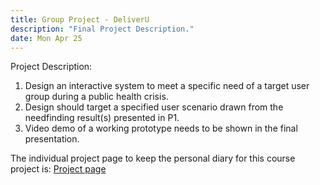 ```yaml
---
title: Group Project - DeliverU
description: "Final Project Description."
date: Mon Apr 25
---
```


Project Description:

1. Design an interactive system to meet a specific need of a target user group during a public health crisis.
2. Design should target a specified user scenario drawn from the needfinding result(s) presented in P1.
3. Video demo of a working prototype needs to be shown in the final presentation.

The individual project page to keep the personal diary for this course project is:
[Project page](https://medium.com/@1151082866/deliveru-unmanned-vehicle-on-campus-delivery-cde95c04eeaf)
